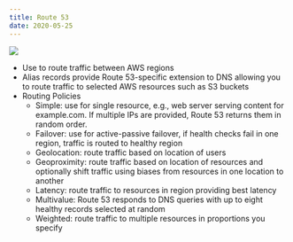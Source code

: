 ```yaml
---
title: Route 53
date: 2020-05-25
---
```


![](../../assets/aws-network.png)

- Use to route traffic between AWS regions
- Alias records provide Route 53-specific extension to DNS allowing you to route traffic to selected AWS resources such as S3 buckets
- Routing Policies
  - Simple: use for single resource, e.g., web server serving content for example.com. If multiple IPs are provided, Route 53 returns them in random order.
  - Failover: use for active-passive failover, if health checks fail in one region, traffic is routed to healthy region
  - Geolocation: route traffic based on location of users
  - Geoproximity: route traffic based on location of resources and optionally shift traffic using biases from resources in one location to another
  - Latency: route traffic to resources in region providing best latency
  - Multivalue: Route 53 responds to DNS queries with up to eight healthy records selected at random
  - Weighted: route traffic to multiple resources in proportions you specify
